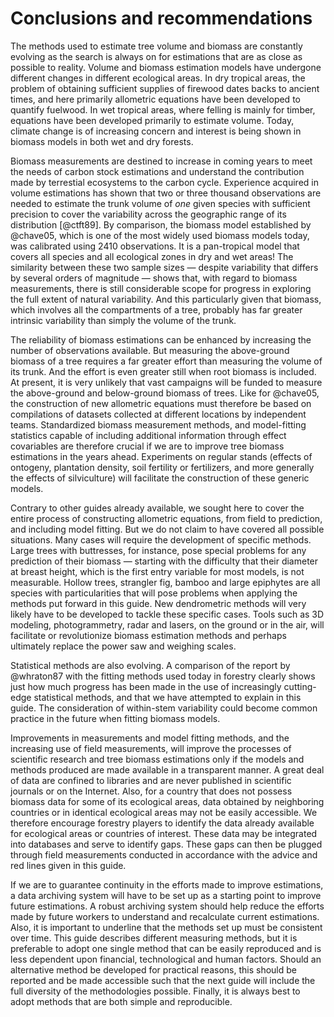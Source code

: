 # Conclusions and recommendations {-}

The methods used to estimate tree volume and biomass are constantly evolving as the search is always on for estimations that are as close as possible to reality. Volume and biomass estimation models have undergone different changes in different ecological areas. In dry tropical areas, the problem of obtaining sufficient supplies of firewood dates backs to ancient times, and here primarily allometric equations have been developed to quantify fuelwood. In wet tropical areas, where felling is mainly for timber, equations have been developed primarily to estimate volume. Today, climate change is of increasing concern and interest is being shown in biomass models in both wet and dry forests.

Biomass measurements are destined to increase in coming years to meet the needs of carbon stock estimations and understand the contribution made by terrestial ecosystems to the carbon cycle. Experience acquired in volume estimations has shown that two or three thousand observations are needed to estimate the trunk volume of *one* given species with sufficient precision to cover the variability across  the geographic range of its distribution [@ctft89]. By comparison, the biomass model established by @chave05, which is one of the most widely used biomass models today, was calibrated using 2410 observations. It is a pan-tropical model that covers all species and all ecological zones in dry and wet areas! The similarity between these two sample sizes --- despite variability that differs by several orders of magnitude --- shows that, with regard to biomass measurements, there is still considerable scope for progress in exploring the full extent of natural variability. And this particularly given that biomass, which involves all the compartments of a tree, probably has far greater intrinsic variability than simply the volume of the trunk.

The reliability of biomass estimations can be enhanced by increasing the number of observations available. But measuring the above-ground biomass of a tree requires a far greater effort than measuring the volume of its trunk. And the effort is even greater still when root biomass is included. At present, it is very unlikely that vast campaigns will be funded to measure the above-ground and below-ground biomass of trees. Like for @chave05, the construction of new allometric equations must therefore be based on compilations of datasets collected at different locations by independent teams. Standardized biomass measurement methods, and model-fitting statistics capable of including additional information through effect covariables are therefore crucial if we are to improve tree biomass estimations in the years ahead. Experiments on regular stands (effects of ontogeny, plantation density, soil fertility or fertilizers, and more generally the effects of silviculture) will facilitate the construction of these generic models.

Contrary to other guides already available, we sought here to cover the entire process of constructing allometric equations, from field to prediction, and including model fitting. But we do not claim to have covered all possible situations. Many cases will require the development of specific methods. Large trees with buttresses, for instance, pose special problems for any prediction of their biomass --- starting with the difficulty that their diameter at breast height, which is the first entry variable for most models, is not measurable. Hollow trees, strangler fig, bamboo and large epiphytes are all species with particularities that will pose problems when applying the methods put forward in this guide. New dendrometric methods will very likely have to be developed to tackle these specific cases. Tools such as 3D modeling, photogrammetry, radar and lasers, on the ground or in the air, will facilitate or revolutionize biomass estimation methods and perhaps ultimately replace the power saw and weighing scales.

Statistical methods are also evolving. A comparison of the report by @whraton87 with the fitting methods used today in forestry clearly shows just how much progress has been made in the use of increasingly cutting-edge statistical methods, and that we have attempted to explain in this guide. The consideration of within-stem variability could become common practice in the future when fitting biomass models.

Improvements in measurements and model fitting methods, and the increasing use of field measurements, will improve the processes of scientific research and tree biomass estimations only if the models and methods produced are made available in a transparent manner. A great deal of data are confined to libraries and are never published in scientific journals or on the Internet. Also, for a country that does not possess biomass data for some of its ecological areas, data obtained by neighboring countries or in identical ecological areas may not be easily accessible. We therefore encourage forestry players to identify the data already available for ecological areas or countries of interest. These data may be integrated into databases and serve to identify gaps. These gaps can then be plugged through field measurements conducted in accordance with the advice and red lines given in this guide.

If we are to guarantee continuity in the efforts made to improve estimations, a data archiving system will have to be set up as a starting point to improve future estimations. A robust archiving system should help reduce the efforts made by future workers to understand and recalculate current estimations. Also, it is important to underline that the methods set up must be consistent over time. This guide describes different measuring methods, but it is preferable to adopt one single method that can be easily reproduced and is less dependent upon financial, technological and human factors. Should an alternative method be developed for practical reasons, this should be reported and be made accessible such that the next guide will include the full diversity of the methodologies possible. Finally, it is always best to adopt methods that are both simple and reproducible.
